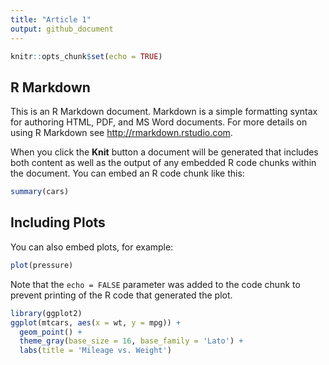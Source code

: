 ```yaml
---
title: "Article 1"
output: github_document
---
```


```r
knitr::opts_chunk$set(echo = TRUE)
```

## R Markdown

This is an R Markdown document. Markdown is a simple formatting syntax for authoring HTML, PDF, and MS Word documents. For more details on using R Markdown see <http://rmarkdown.rstudio.com>.

When you click the **Knit** button a document will be generated that includes both content as well as the output of any embedded R code chunks within the document. You can embed an R code chunk like this:

```r
summary(cars)
```

## Including Plots

You can also embed plots, for example:

```r
plot(pressure)
```

Note that the `echo = FALSE` parameter was added to the code chunk to prevent printing of the R code that generated the plot.

```r
library(ggplot2)
ggplot(mtcars, aes(x = wt, y = mpg)) +
  geom_point() +
  theme_gray(base_size = 16, base_family = 'Lato') +
  labs(title = 'Mileage vs. Weight')
```

